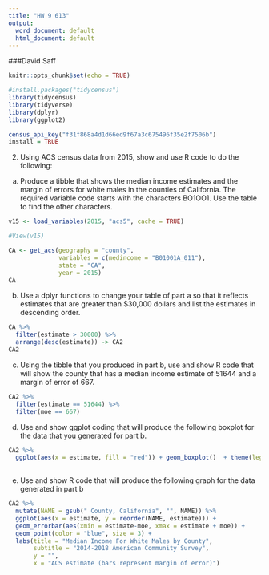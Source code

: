 ```yaml
---
title: "HW 9 613"
output:
  word_document: default
  html_document: default
---
```



###David Saff

```r
knitr::opts_chunk$set(echo = TRUE)
```


```r
#install.packages("tidycensus")
library(tidycensus)
library(tidyverse)
library(dplyr)
library(ggplot2)
```

```r
census_api_key("f31f868a4d1d66ed9f67a3c675496f35e2f7506b")
install = TRUE
```

2) Using ACS census data from 2015, show and use R code to do the following:
a) Produce a tibble that shows the median income estimates and the margin of errors for white males in the counties of California.  The required variable code starts with the characters BO1OO1. Use the table to find the other characters.
```r
v15 <- load_variables(2015, "acs5", cache = TRUE)

#View(v15)
```

```r

CA <- get_acs(geography = "county", 
              variables = c(medincome = "B01001A_011"), 
              state = "CA", 
              year = 2015)
CA
```

b) Use a dplyr functions to change your table of part a so that it reflects estimates that are greater than $30,000 dollars and list the estimates in descending order.
```r

CA %>%
  filter(estimate > 30000) %>%
  arrange(desc(estimate)) -> CA2
CA2
```
c) Using the tibble that you produced in part b, use and show R code that will show the county that has a median income estimate of 51644 and a margin of error of 667.
```r
CA2 %>%
  filter(estimate == 51644) %>%
  filter(moe == 667)
```

d) Use and show ggplot coding that will produce the following boxplot for the data that you generated for part b.
```r
CA2 %>%
  ggplot(aes(x = estimate, fill = "red")) + geom_boxplot()  + theme(legend.position = "none") 
  
```
e) Use and show R code that will produce the following graph for the data generated in part b

```r
CA2 %>%
  mutate(NAME = gsub(" County, California", "", NAME)) %>%
  ggplot(aes(x = estimate, y = reorder(NAME, estimate))) +  
  geom_errorbar(aes(xmin = estimate-moe, xmax = estimate + moe)) +
  geom_point(color = "blue", size = 3) +
  labs(title = "Median Income For White Males by County",
       subtitle = "2014-2018 American Community Survey",
       y = "",
       x = "ACS estimate (bars represent margin of error)")


```

